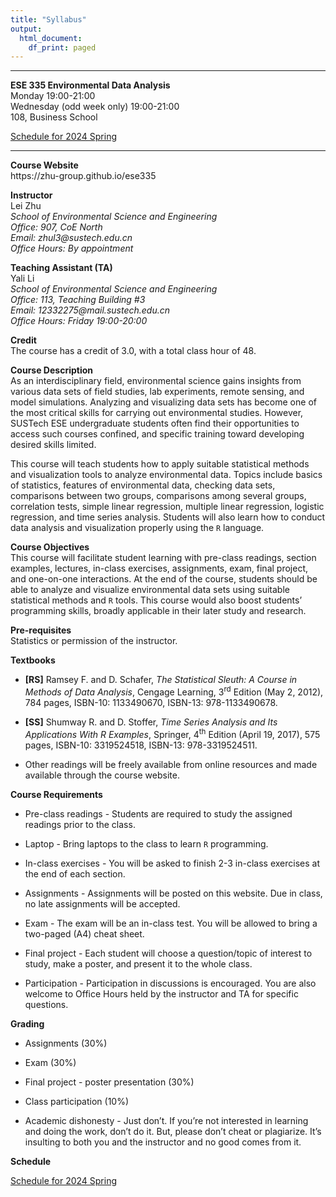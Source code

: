 ---
title: "Syllabus"
output:
  html_document:
    df_print: paged
---

***

**ESE 335 Environmental Data Analysis**  
Monday 19:00-21:00  
Wednesday (odd week only) 19:00-21:00  
108, Business School  

[Schedule for 2024 Spring](https://zhu-group.github.io/ese335/Schedule.html) 

***

**Course Website**  
https://zhu-group.github.io/ese335  

**Instructor**  
Lei Zhu  
*School of Environmental Science and Engineering  
Office: 907, CoE North   
Email: zhul3@sustech.edu.cn  
Office Hours: By appointment*

**Teaching Assistant (TA)**  
Yali Li   
*School of Environmental Science and Engineering  
Office: 113, Teaching Building #3   
Email: 12332275@mail.sustech.edu.cn  
Office Hours: Friday 19:00-20:00*

**Credit**   
The course has a credit of 3.0, with a total class hour of 48.

**Course Description**   
As an interdisciplinary field, environmental science gains insights from various data sets of field studies, lab experiments, remote sensing, and model simulations. Analyzing and visualizing data sets has become one of the most critical skills for carrying out environmental studies. However, SUSTech ESE undergraduate students often find their opportunities to access such courses confined, and specific training toward developing desired skills limited. 

This course will teach students how to apply suitable statistical methods and visualization tools to analyze environmental data. Topics include basics of statistics, features of environmental data, checking data sets, comparisons between two groups, comparisons among several groups, correlation tests, simple linear regression, multiple linear regression, logistic regression, and time series analysis. Students will also learn how to conduct data analysis and visualization properly using the `R` language.

**Course Objectives**  
This course will facilitate student learning with pre-class readings, section examples, lectures, in-class exercises, assignments, exam, final project, and one-on-one interactions. At the end of the course, students should be able to analyze and visualize environmental data sets using suitable statistical methods and `R` tools. This course would also boost students’ programming skills, broadly applicable in their later study and research.

**Pre-requisites**  
Statistics or permission of the instructor.

**Textbooks**   

+ **[RS]** Ramsey F. and D. Schafer, *The Statistical Sleuth: A Course in Methods of Data Analysis*, Cengage Learning, 3^rd^ Edition (May 2, 2012), 784 pages, ISBN-10: 1133490670, ISBN-13: 978-1133490678.

+ **[SS]** Shumway R. and D. Stoffer, *Time Series Analysis and Its Applications With R Examples*, Springer, 4^th^ Edition (April 19, 2017), 575 pages, ISBN-10: 3319524518, ISBN-13: 978-3319524511.

+ Other readings will be freely available from online resources and made available through the course website.

**Course Requirements**   

+ Pre-class readings - Students are required to study the assigned readings prior to the class. 

+ Laptop - Bring laptops to the class to learn `R` programming.   

+ In-class exercises - You will be asked to finish 2-3 in-class exercises at the end of each section. 

+ Assignments - Assignments will be posted on this website. Due in class, no late assignments will be accepted.  

+ Exam - The exam will be an in-class test. You will be allowed to bring a two-paged (A4) cheat sheet.

+ Final project - Each student will choose a question/topic of interest to study, make a poster, and present it to the whole class. 

+ Participation - Participation in discussions is encouraged. You are also welcome to Office Hours held by the instructor and TA for specific questions.

**Grading**   

+ Assignments (30%)

+ Exam (30%) 

+ Final project - poster presentation (30%)

+ Class participation (10%)

+ Academic dishonesty - Just don't. If you're not interested in learning and doing the work, don't do it. But, please don't cheat or plagiarize. It's insulting to both you and the instructor and no good comes from it.

**Schedule**

[Schedule for 2024 Spring](https://zhu-group.github.io/ese335/Schedule.html)
